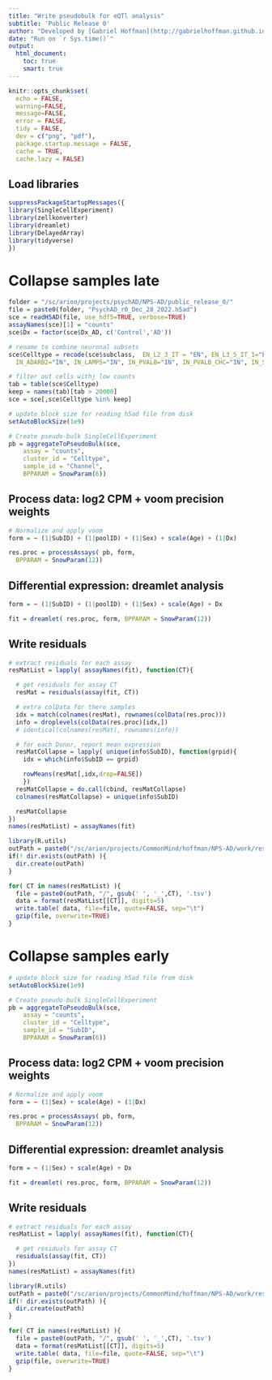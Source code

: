 ```yaml
---
title: "Write pseudobulk for eQTl analysis"
subtitle: 'Public Release 0'
author: "Developed by [Gabriel Hoffman](http://gabrielhoffman.github.io/)"
date: "Run on `r Sys.time()`"
output: 
  html_document:
    toc: true
    smart: true
---
```



```r
knitr::opts_chunk$set(
  echo = FALSE,
  warning=FALSE,
  message=FALSE,
  error = FALSE,
  tidy = FALSE,
  dev = c("png", "pdf"),
  package.startup.message = FALSE,
  cache = TRUE,
  cache.lazy = FALSE)
```

## Load libraries
```r
suppressPackageStartupMessages({
library(SingleCellExperiment)
library(zellkonverter)
library(dreamlet)
library(DelayedArray)
library(tidyverse)
})
```

# Collapse samples late
```r
folder = "/sc/arion/projects/psychAD/NPS-AD/public_release_0/" 
file = paste0(folder, "PsychAD_r0_Dec_28_2022.h5ad")
sce = readH5AD(file, use_hdf5=TRUE, verbose=TRUE)
assayNames(sce)[1] = "counts"
sce$Dx = factor(sce$Dx_AD, c('Control','AD'))

# rename to combine neuronal subsets
sce$Celltype = recode(sce$subclass,  EN_L2_3_IT = "EN", EN_L3_5_IT_1="EN", EN_L3_5_IT_2="EN", EN_L3_5_IT_3="EN", EN_L5_6_NP="EN", EN_L6_CT="EN", EN_L6_IT="EN", EN_NF="EN",
  IN_ADARB2="IN", IN_LAMP5="IN", IN_PVALB="IN", IN_PVALB_CHC="IN", IN_SST="IN", IN_VIP="IN")

# filter out cells withj low counts
tab = table(sce$Celltype)
keep = names(tab)[tab > 20000]
sce = sce[,sce$Celltype %in% keep]
```


```r
# update block size for reading h5ad file from disk
setAutoBlockSize(1e9)

# Create pseudo-bulk SingleCellExperiment
pb = aggregateToPseudoBulk(sce,
    assay = "counts", 
    cluster_id = "Celltype",
    sample_id = "Channel",
    BPPARAM = SnowParam(6))
```


## Process data: log2 CPM + voom precision weights
```r
# Normalize and apply voom
form = ~ (1|SubID) + (1|poolID) + (1|Sex) + scale(Age) + (1|Dx)

res.proc = processAssays( pb, form, 
  BPPARAM = SnowParam(12))
```


## Differential expression: dreamlet analysis
```r
form = ~ (1|SubID) + (1|poolID) + (1|Sex) + scale(Age) + Dx

fit = dreamlet( res.proc, form, BPPARAM = SnowParam(12))
```


## Write residuals
```r
# extract residuals for each assay
resMatList = lapply( assayNames(fit), function(CT){

  # get residuals for assay CT
  resMat = residuals(assay(fit, CT))

  # extra colData for there samples
  idx = match(colnames(resMat), rownames(colData(res.proc)))
  info = droplevels(colData(res.proc)[idx,])
  # identical(colnames(resMat), rownames(info))

  # for each Donor, report mean expression
  resMatCollapse = lapply( unique(info$SubID), function(grpid){
    idx = which(info$SubID == grpid)

    rowMeans(resMat[,idx,drop=FALSE])
    })
  resMatCollapse = do.call(cbind, resMatCollapse)
  colnames(resMatCollapse) = unique(info$SubID)

  resMatCollapse
})
names(resMatList) = assayNames(fit)

library(R.utils)
outPath = paste0("/sc/arion/projects/CommonMind/hoffman/NPS-AD/work/residuals/public_release0_", Sys.Date())
if(! dir.exists(outPath) ){
  dir.create(outPath)
}

for( CT in names(resMatList) ){
  file = paste0(outPath, "/", gsub(' ', '_',CT), '.tsv')
  data = format(resMatList[[CT]], digits=5)
  write.table( data, file=file, quote=FALSE, sep="\t")
  gzip(file, overwrite=TRUE)
}
```

# Collapse samples early

```r
# update block size for reading h5ad file from disk
setAutoBlockSize(1e9)

# Create pseudo-bulk SingleCellExperiment
pb = aggregateToPseudoBulk(sce,
    assay = "counts", 
    cluster_id = "Celltype",
    sample_id = "SubID",
    BPPARAM = SnowParam(6))
```


## Process data: log2 CPM + voom precision weights
```r
# Normalize and apply voom
form = ~ (1|Sex) + scale(Age) + (1|Dx)

res.proc = processAssays( pb, form, 
  BPPARAM = SnowParam(12))
```


## Differential expression: dreamlet analysis
```r
form = ~ (1|Sex) + scale(Age) + Dx

fit = dreamlet( res.proc, form, BPPARAM = SnowParam(12))
```


## Write residuals
```r
# extract residuals for each assay
resMatList = lapply( assayNames(fit), function(CT){

  # get residuals for assay CT
  residuals(assay(fit, CT))
})
names(resMatList) = assayNames(fit)

library(R.utils)
outPath = paste0("/sc/arion/projects/CommonMind/hoffman/NPS-AD/work/residuals/public_release0_", Sys.Date(), '_early')
if(! dir.exists(outPath) ){
  dir.create(outPath)
}

for( CT in names(resMatList) ){
  file = paste0(outPath, "/", gsub(' ', '_',CT), '.tsv')
  data = format(resMatList[[CT]], digits=5)
  write.table( data, file=file, quote=FALSE, sep="\t")
  gzip(file, overwrite=TRUE)
}
```














